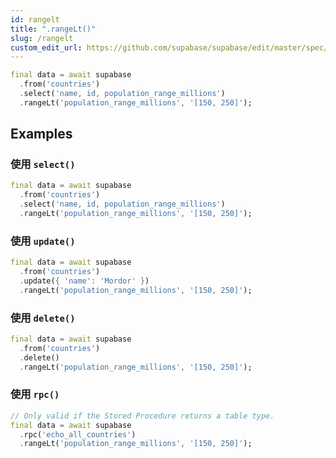 ```yaml
---
id: rangelt
title: ".rangeLt()"
slug: /rangelt
custom_edit_url: https://github.com/supabase/supabase/edit/master/spec/supabase_dart_v1.yml
---
```




```dart
final data = await supabase
  .from('countries')
  .select('name, id, population_range_millions')
  .rangeLt('population_range_millions', '[150, 250]');
```


















## Examples

### 使用 `select()`



```dart
final data = await supabase
  .from('countries')
  .select('name, id, population_range_millions')
  .rangeLt('population_range_millions', '[150, 250]');
```

### 使用 `update()`



```dart
final data = await supabase
  .from('countries')
  .update({ 'name': 'Mordor' })
  .rangeLt('population_range_millions', '[150, 250]');
```

### 使用 `delete()`



```dart
final data = await supabase
  .from('countries')
  .delete()
  .rangeLt('population_range_millions', '[150, 250]');
```

### 使用 `rpc()`



```dart
// Only valid if the Stored Procedure returns a table type.
final data = await supabase
  .rpc('echo_all_countries')
  .rangeLt('population_range_millions', '[150, 250]');
```